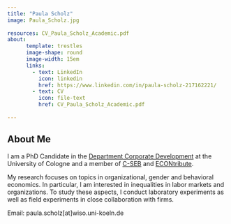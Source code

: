 ```yaml
---
title: "Paula Scholz"
image: Paula_Scholz.jpg
  
resources: CV_Paula_Scholz_Academic.pdf 
about: 
      template: trestles
      image-shape: round
      image-width: 15em
      links:
        - text: LinkedIn
          icon: linkedin
          href: https://www.linkedin.com/in/paula-scholz-217162221/
        - text: CV
          icon: file-text
          href: CV_Paula_Scholz_Academic.pdf
    
---
```

:::{#pcc}
## About Me

I am a PhD Candidate in the <a target="_blank" href="https://cd.wiso.uni-koeln.de/en/team/personnel-economics-and-human-resource-management">Department Corporate Development</a>  at the University of Cologne and a member of <a target="_blank" href="https://c-seb.de/">C-SEB</a> and <a target="_blank" href="https://econtribute.de/">ECONtribute</a>. 

My research focuses on topics in organizational, gender and behavioral economics. In particular, I am interested in inequalities in labor markets and organizations. To study these aspects, I conduct laboratory experiments as well as field experiments in close collaboration with firms.

Email: paula.scholz[at]wiso.uni-koeln.de
:::
